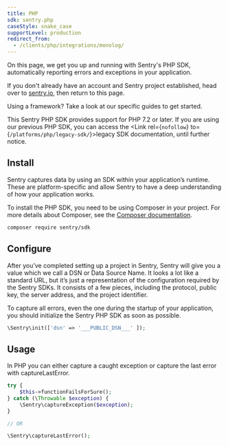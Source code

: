 ```yaml
---
title: PHP
sdk: sentry.php
caseStyle: snake_case
supportLevel: production
redirect_from:
  - /clients/php/integrations/monolog/
---
```


On this page, we get you up and running with Sentry's PHP SDK, automatically reporting errors and exceptions in your application.

<Note>

If you don't already have an account and Sentry project established, head over to [sentry.io](https://sentry.io/signup/), then return to this page.

</Note>

Using a framework? Take a look at our specific guides to get started.

<GuideGrid platform="php" />

This Sentry PHP SDK provides support for PHP 7.2 or later. If you are using our previous PHP SDK, you can access the <Link rel={`nofollow`} to={`/platforms/php/legacy-sdk/`}>legacy SDK documentation</Link>, until further notice.

## Install

Sentry captures data by using an SDK within your application’s runtime. These are platform-specific and allow Sentry to have a deep understanding of how your application works.

To install the PHP SDK, you need to be using Composer in your project. For more details about Composer, see the [Composer documentation](https://getcomposer.org/doc/).

```bash
composer require sentry/sdk
```

## Configure

After you’ve completed setting up a project in Sentry, Sentry will give you a value which we call a DSN or Data Source Name. It looks a lot like a standard URL, but it’s just a representation of the configuration required by the Sentry SDKs. It consists of a few pieces, including the protocol, public key, the server address, and the project identifier.

To capture all errors, even the one during the startup of your application, you should initialize the Sentry PHP SDK as soon as possible.

```php
\Sentry\init(['dsn' => '___PUBLIC_DSN___' ]);
```

## Usage

In PHP you can either capture a caught exception or capture the last error with captureLastError.

```php
try {
    $this->functionFailsForSure();
} catch (\Throwable $exception) {
    \Sentry\captureException($exception);
}

// OR

\Sentry\captureLastError();
```

<PageGrid header="Next Steps" nextSteps />
